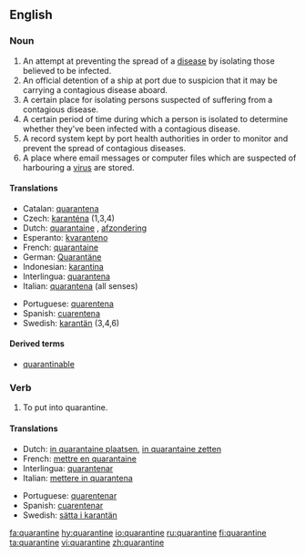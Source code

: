 ==English==

===Noun===
{{en-noun}}

# An attempt at preventing the spread of a [[disease]] by isolating those believed to be infected.
# An official detention of a ship at port due to suspicion that it may be carrying a contagious disease aboard.
# A certain place for isolating persons suspected of suffering from a contagious disease.
# A certain period of time during which a person is isolated to determine whether they've been infected with a contagious disease.
# A record system kept by port health authorities in order to monitor and prevent the spread of contagious diseases.
# A place where email messages or computer files which are suspected of harbouring a [[virus]] are stored. 

====Translations====
{{top}}
*Catalan: [[quarantena]] {{f}}
*Czech: [[karanténa]] {{f}} (1,3,4)
*Dutch: [[quarantaine]] {{f}}, [[afzondering]] {{f}}
*Esperanto: [[kvaranteno]]
*French: [[quarantaine]] {{f}}
*German: [[Quarantäne]] {{f}}
*Indonesian: [[karantina]]
*Interlingua: [[quarantena]]
*Italian: [[quarantena#Italian|quarantena]] {{f}} (all senses)
{{mid}}
*Portuguese: [[quarentena]] {{f}}
*Spanish: [[cuarentena]] {{f}}
*Swedish: [[karantän]] {{c}} (3,4,6)
{{bottom}}

====Derived terms====
*[[quarantinable]]

===Verb===
{{en-verb|quarantin|ing}}

# To put into quarantine.

====Translations====
{{top}}
*Dutch: [[in quarantaine plaatsen]], [[in quarantaine zetten]]
*French: [[mettre en quarantaine]]
*Interlingua: [[quarantenar]]
*Italian: [[mettere in quarantena]]
{{mid}}
*Portuguese: [[quarentenar]]
*Spanish: [[cuarentenar]]
*Swedish: [[sätta i karantän]]
{{bottom}}

[[fa:quarantine]]
[[hy:quarantine]]
[[io:quarantine]]
[[ru:quarantine]]
[[fi:quarantine]]
[[ta:quarantine]]
[[vi:quarantine]]
[[zh:quarantine]]